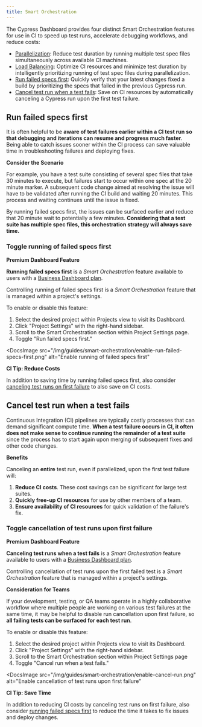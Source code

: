 ```yaml
---
title: Smart Orchestration
---
```


The Cypress Dashboard provides four distinct Smart Orchestration features for
use in CI to speed up test runs, accelerate debugging workflows, and reduce
costs:

- [Parallelization](/guides/guides/parallelization): Reduce test duration by
  running multiple test spec files simultaneously across available CI machines.
- [Load Balancing](/guides/guides/parallelization#Balance-strategy): Optimize CI
  resources and minimize test duration by intelligently prioritizing running of
  test spec files during parallelization.
- [Run failed specs first](#Run-failed-specs-first): Quickly verify that your
  latest changes fixed a build by prioritizing the specs that failed in the
  previous Cypress run.
- [Cancel test run when a test fails](#Cancel-test-run-when-a-test-fails): Save
  on CI resources by automatically canceling a Cypress run upon the first test
  failure.

## Run failed specs first

It is often helpful to be **aware of test failures earlier within a CI test run
so that debugging and iterations can resume and progress much faster**. Being
able to catch issues sooner within the CI process can save valuable time in
troubleshooting failures and deploying fixes.

<Alert type="info">

<strong className="alert-header">
  <Icon name="graduation-cap"></Icon> Consider the Scenario
</strong>

For example, you have a test suite consisting of several spec files that take 30
minutes to execute, but failures start to occur within one spec at the 20 minute
marker. A subsequent code change aimed at resolving the issue will have to be
validated after running the CI build and waiting 20 minutes. This process and
waiting continues until the issue is fixed.

By running failed specs first, the issues can be surfaced earlier and reduce
that 20 minute wait to potentially a few minutes. **Considering that a test
suite has multiple spec files, this orchestration strategy will always save
time.**

</Alert>

### Toggle running of failed specs first

<Alert type="success">

<strong className="alert-header">
  <Icon name="star"></Icon> Premium Dashboard Feature
</strong>

**Running failed specs first** is a _Smart Orchestration_ feature available to
users with a [Business Dashboard plan](https://cypress.io/pricing).

</Alert>

Controlling running of failed specs first is a _Smart Orchestration_ feature
that is managed within a project's settings.

To enable or disable this feature:

1. Select the desired project within Projects view to visit its Dashboard.
2. Click "Project Settings" with the right-hand sidebar.
3. Scroll to the Smart Orchestration section within Project Settings page.
4. Toggle "Run failed specs first."

<DocsImage
  src="/img/guides/smart-orchestration/enable-run-failed-specs-first.png"
  alt="Enable running of failed specs first"
></DocsImage>

<Alert type="bolt">

<strong className="alert-header">CI Tip: Reduce Costs</strong>

In addition to saving time by running failed specs first, also consider
[canceling test runs on first failure](#Cancel-test-run-when-a-test-fails) to
also save on CI costs.

</Alert>

## Cancel test run when a test fails

Continuous Integration (CI) pipelines are typically costly processes that can
demand significant compute time. **When a test failure occurs in CI, it often
does not make sense to continue running the remainder of a test suite** since
the process has to start again upon merging of subsequent fixes and other code
changes.

<Alert type="success">

<strong className="alert-header">
  <Icon name="check"></Icon> Benefits
</strong>

Canceling an **entire** test run, even if parallelized, upon the first test
failure will:

1. **Reduce CI costs**. These cost savings can be significant for large test
   suites.
2. **Quickly free-up CI resources** for use by other members of a team.
3. **Ensure availability of CI resources** for quick validation of the failure's
   fix.

</Alert>

### Toggle cancellation of test runs upon first failure

<Alert type="success">

<strong className="alert-header">
  <Icon name="star"></Icon> Premium Dashboard Feature
</strong>

**Canceling test runs when a test fails** is a _Smart Orchestration_ feature
available to users with a [Business Dashboard plan](https://cypress.io/pricing).

</Alert>

Controlling cancellation of test runs upon the first failed test is a _Smart
Orchestration_ feature that is managed within a project's settings.

<Alert type="info">

<strong className="alert-header">Consideration for Teams</strong>

If your development, testing, or QA teams operate in a highly collaborative
workflow where multiple people are working on various test failures at the same
time, it may be helpful to disable run cancellation upon first failure, so **all
failing tests can be surfaced for each test run**.

</Alert>

To enable or disable this feature:

1. Select the desired project within Projects view to visit its Dashboard.
2. Click "Project Settings" with the right-hand sidebar.
3. Scroll to the Smart Orchestration section within Project Settings page
4. Toggle "Cancel run when a test fails."

<DocsImage
  src="/img/guides/smart-orchestration/enable-cancel-run.png"
  alt="Enable cancellation of test runs upon first failure"
></DocsImage>

<Alert type="bolt">

<strong className="alert-header">CI Tip: Save Time</strong>

In addition to reducing CI costs by canceling test runs on first failure, also
consider [running failed specs first](#Run-failed-specs-first) to reduce the
time it takes to fix issues and deploy changes.

</Alert>

